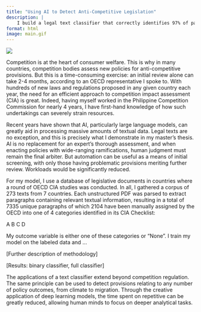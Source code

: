 ```yaml
---
title: "Using AI to Detect Anti-Competitive Legislation"
description: | 
    I build a legal text classifier that correctly identifies 97% of paragraphs with potentially problematic provisions.
format: html
image: main.gif
---
```


![](main.jpg)

Competition is at the heart of consumer welfare. This is why in many countries, competition bodies assess new policies for anti-competitive provisions. But this is a time-consuming exercise: an initial review alone can take 2-4 months, according to an OECD representative I spoke to. With hundreds of new laws and regulations proposed in any given country each year, the need for an efficient approach to competition impact assessment (CIA) is great. Indeed, having myself worked in the Philippine Competition Commission for nearly 4 years, I have first-hand knowledge of how such undertakings can severely strain resources.

Recent years have shown that AI, particularly large language models, can greatly aid in processing massive amounts of textual data. Legal texts are no exception, and this is precisely what I demonstrate in my master's thesis. AI is no replacement for an expert's thorough assessment, and when enacting policies with wide-ranging ramifications, human judgment must remain the final arbiter. But automation can be useful as a means of initial screening, with only those having problematic provisions meriting further review. Workloads would be significantly reduced.

For my model, I use a database of legislative documents in countries where a round of OECD CIA studies was conducted. In all, I gathered a corpus of 273 texts from 7 countries. Each unstructured PDF was parsed to extract paragraphs containing relevant textual information, resulting in a total of 7335 unique paragraphs of which 2104 have been manually assigned by the OECD into one of 4 categories identified in its CIA Checklist:

A
B
C
D

My outcome variable is either one of these categories or "None". I train my model on the labeled data and ...

[Further description of methodology]

[Results: binary classifier, full classifier]

The applications of a text classifier extend beyond competition regulation. The same principle can be used to detect provisions relating to any number of policy outcomes, from climate to migration. Through the creative application of deep learning models, the time spent on repetitive can be greatly reduced, allowing human minds to focus on deeper analytical tasks.

